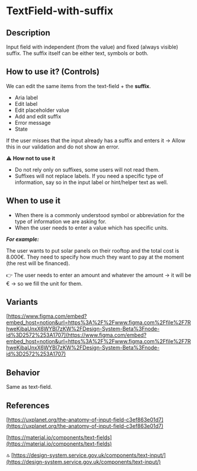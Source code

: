 # TextField-with-suffix

## Description

Input field with independent (from the value) and fixed (always visible) suffix. 
The suffix itself can be either text, symbols or both.

## How to use it? (Controls)

We can edit the same items from the text-field + the **suffix**.

- Aria label
- Edit label
- Edit placeholder value
- Add and edit suffix
- Error message
- State

If the user misses that the input already has a suffix and enters it → Allow this in our validation and do not show an error.

⚠️  **How not to use it**

- Do not rely only on suffixes, some users will not read them.
- Suffixes will not replace labels. If you need a specific type of information, say so in the input label or hint/helper text as well.

## When to use it

- When there is a commonly understood symbol or abbreviation for the type of information we are asking for.
- When the user needs to enter a value which has specific units.

***For example:***

The user wants to put solar panels on their rooftop and the total cost is 8.000€. They need to specify how much they want to pay at the moment (the rest will be financed).

👉 The user needs to enter an amount and whatever the amount → it will be € → so we fill the unit for them.

## Variants

[https://www.figma.com/embed?embed_host=notion&url=https%3A%2F%2Fwww.figma.com%2Ffile%2F7RhweKibaUnxX6WYBl7zKW%2FDesign-System-Beta%3Fnode-id%3D2572%253A1707](https://www.figma.com/embed?embed_host=notion&url=https%3A%2F%2Fwww.figma.com%2Ffile%2F7RhweKibaUnxX6WYBl7zKW%2FDesign-System-Beta%3Fnode-id%3D2572%253A1707)

## Behavior

Same as text-field.

## References

[https://uxplanet.org/the-anatomy-of-input-field-c3ef863e01d7](https://uxplanet.org/the-anatomy-of-input-field-c3ef863e01d7)

[https://material.io/components/text-fields](https://material.io/components/text-fields)

🔝 [https://design-system.service.gov.uk/components/text-input/](https://design-system.service.gov.uk/components/text-input/)
